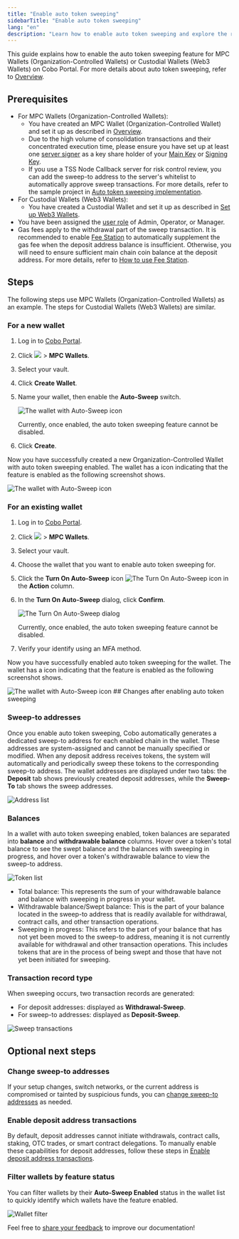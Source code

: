 ```yaml
---
title: "Enable auto token sweeping"
sidebarTitle: "Enable auto token sweeping"
lang: "en"
description: "Learn how to enable auto token sweeping and explore the resulting updates to wallet features and transaction management."
---
```


This guide explains how to enable the auto token sweeping feature for MPC Wallets (Organization-Controlled Wallets) or Custodial Wallets (Web3 Wallets) on Cobo Portal. For more details about auto token sweeping, refer to [Overview](/en/portal/auto-sweep-overview).

## Prerequisites

- For MPC Wallets (Organization-Controlled Wallets):
  - You have created an MPC Wallet (Organization-Controlled Wallet) and set it up as described in [Overview](/en/portal/mpc-wallets/ocw/set-up).
  - Due to the high volume of consolidation transactions and their concentrated execution time, please ensure you have set up at least one [server signer](https://www.cobo.com/developers/v2/guides/mpc-wallets/server-co-signer/tss-node-overview) as a key share holder of your [Main Key](/en/portal/mpc-wallets/ocw/holder-group-main-group) or [Signing Key](/en/portal/mpc-wallets/ocw/holder-group-signing-group).
  - If you use a TSS Node Callback server for risk control review, you can add the sweep-to address to the server's whitelist to automatically approve sweep transactions. For more details, refer to the sample project in [Auto token sweeping implementation](https://www.cobo.com/developers/v2/guides/mpc-wallets/server-co-signer/risk-control-best-practices#auto-sweeping-implementation).
- For Custodial Wallets (Web3 Wallets):
  - You have created a Custodial Wallet and set it up as described in [Set up Web3 Wallets](/en/portal/custodial-wallets/web3-wallets/set-up).
- You have been assigned the [user role](/en/portal/organization/roles-and-permissions) of Admin, Operator, or Manager.
- Gas fees apply to the withdrawal part of the sweep transaction. It is recommended to enable [Fee Station](/en/portal/fee-station/introduction) to automatically supplement the gas fee when the deposit address balance is insufficient. Otherwise, you will need to ensure sufficient main chain coin balance at the deposit address.
<Info>For more details, refer to [How to use Fee Station](/en/portal/fee-station/set-up).</Info>

## Steps

The following steps use MPC Wallets (Organization-Controlled Wallets) as an example. The steps for Custodial Wallets (Web3 Wallets) are similar.

### For a new wallet

1. Log in to [Cobo Portal](https://portal.cobo.com/login).
2. Click <img src="/en/images/mpc-wallet/wallets-icon.svg" className="icon"></img> > **MPC Wallets**.
3. Select your vault.
4. Click **Create Wallet**.
5. Name your wallet, then enable the **Auto-Sweep** switch. 

    <img src="/en/images/mpc-wallet/ocw/enable-auto-sweep.png" className="screenshot_modal" alt="The wallet with Auto-Sweep icon" />

    <Warning>Currently, once enabled, the auto token sweeping feature cannot be disabled.</Warning>

6. Click **Create**.

Now you have successfully created a new Organization-Controlled Wallet with auto token sweeping enabled. The wallet has a icon indicating that the feature is enabled as the following screenshot shows.

<img src="/en/images/mpc-wallet/ocw/auto-sweep-icon.png" className="screenshot_full_screen" alt="The wallet with Auto-Sweep icon" />

### For an existing wallet

1. Log in to [Cobo Portal](https://portal.cobo.com/login).
2. Click <img src="/en/images/mpc-wallet/wallets-icon.svg" className="icon"></img> > **MPC Wallets**.
3. Select your vault.
4. Choose the wallet that you want to enable auto token sweeping for.
5. Click the **Turn On Auto-Sweep** icon <img src="/en/images/mpc-wallet/ocw/icon_sweep.png" className="icon" alt="The Turn On Auto-Sweep icon" /> in the **Action** column.
6. In the **Turn On Auto-Sweep** dialog, click **Confirm**.

    <img src="/en/images/mpc-wallet/ocw/turn-on-auto-sweep.png" className="screenshot_modal" alt="The Turn On Auto-Sweep dialog" />

    <Warning>Currently, once enabled, the auto token sweeping feature cannot be disabled.</Warning>

6. Verify your identify using an MFA method.

Now you have successfully enabled auto token sweeping for the wallet. The wallet has a icon indicating that the feature is enabled as the following screenshot shows.

<img src="/en/images/mpc-wallet/ocw/auto-sweep-icon.png" className="screenshot_full_screen" alt="The wallet with Auto-Sweep icon" />
## Changes after enabling auto token sweeping

### Sweep-to addresses

Once you enable auto token sweeping, Cobo automatically generates a dedicated sweep-to address for each enabled chain in the wallet. These addresses are system-assigned and cannot be manually specified or modified. When any deposit address receives tokens, the system will automatically and periodically sweep these tokens to the corresponding sweep-to address. The wallet addresses are displayed under two tabs: the **Deposit** tab shows previously created deposit addresses, while the **Sweep-To** tab shows the sweep addresses.

<img src="/en/images/mpc-wallet/ocw/auto-sweep-address-list.png" className="screenshot_full_screen" alt="Address list" />

### Balances
In a wallet with auto token sweeping enabled, token balances are separated into **balance** and **withdrawable balance** columns. Hover over a token's total balance to see the swept balance and the balances with sweeping in progress, and hover over a token's withdrawable balance to view the sweep-to address.

<img src="/en/images/mpc-wallet/ocw/auto-sweep-token-list.png" className="screenshot_full_screen" alt="Token list" />

- Total balance: This represents the sum of your withdrawable balance and balance with sweeping in progress in your wallet.
- Withdrawable balance/Swept balance: This is the part of your balance located in the sweep-to address that is readily available for withdrawal, contract calls, and other transaction operations.
- Sweeping in progress: This refers to the part of your balance that has not yet been moved to the sweep-to address, meaning it is not currently available for withdrawal and other transaction operations. This includes tokens that are in the process of being swept and those that have not yet been initiated for sweeping.

### Transaction record type
When sweeping occurs, two transaction records are generated:
- For deposit addresses: displayed as **Withdrawal-Sweep**.
- For sweep-to addresses: displayed as **Deposit-Sweep**.

<img src="/en/images/mpc-wallet/ocw/tx-history.png" className="screenshot_full_screen" alt="Sweep transactions" />

## Optional next steps

### Change sweep-to addresses  
If your setup changes, switch networks, or the current address is compromised or tainted by suspicious funds, you can [change sweep-to addresses](/en/portal/change-sweep-address) as needed.

### Enable deposit address transactions  
By default, deposit addresses cannot initiate withdrawals, contract calls, staking, OTC trades, or smart contract delegations. To manually enable these capabilities for deposit addresses, follow these steps in [Enable deposit address transactions](/en/portal/deposit-address-transaction).

### Filter wallets by feature status  
You can filter wallets by their **Auto-Sweep Enabled** status in the wallet list to quickly identify which wallets have the feature enabled.

<img src="/en/images/mpc-wallet/ocw/auto-sweep-wallet-filter.png" className="screenshot_full_screen" alt="Wallet filter" />

<Tip>Feel free to [share your feedback](https://forms.zohopublic.com/cobo/form/DocumentFeedbackForm/formperma/QvLOhxJv1_JMsJ-1dleZ8Itb_7rzN-LtgvsDdxosoVI?referrername=manuals) to improve our documentation!</Tip>